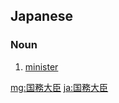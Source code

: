 ==Japanese==
{{ja-see-also|大臣}}
{{ja-kanjitab|こく|む|だい|じん|yomi=on}}

===Noun===
{{ja-noun|こくむだいじん}}

# [[minister]]

[[mg:国務大臣]]
[[ja:国務大臣]]